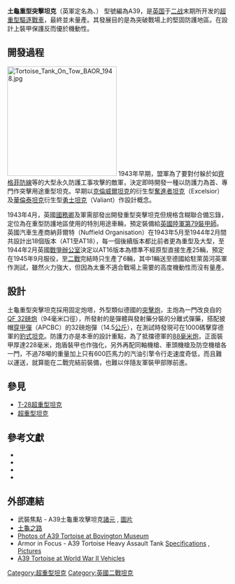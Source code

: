 {{Infobox Weapon
|name=陸龜重型突擊坦克 [[File:Flag_of_the_United_Kingdom.svg|30px]] <br />Tank, Heavy Assault, Tortoise (A39)
|image= File:Bovington 146 Tortoise 1.jpg
|image_size= 300px
|caption= 現存於[[英國|英國]][[巴溫頓坦克博物館|巴溫頓坦克博物館]]的陸龜重型突擊坦克
|origin= {{UK}}
|type= 重型[[驅逐戰車|驅逐戰車]]
<!-- Type selection -->
|is_ranged=
|is_bladed=
|is_explosive=
|is_artillery=
|is_vehicle=yes
|is_missile=
|is_UK=yes
<!-- Service history -->
|service= 
|used_by=[[英國陸軍|英國陸軍]]
|wars= 
<!-- Production history -->
|designer= 
|design_date= 1944年
|manufacturer=納菲爾特
|unit_cost=
|production_date=1945年
|number= 6輛
|variants= 
<!-- General specifications -->
|length= 10米
|width= 3.9米
|height= 3.0米
|weight= 78噸
|part_length= 
|diameter=
|crew=7人<br />（車長、砲手、機槍手、裝填手2人、駕駛員、副駕駛員）
<!-- Vehicle/missile specifications -->
|armour= 178-228毫米（頂部33毫米）
|primary_armament=[[QF_32磅砲|QF 32磅砲]]（94毫米）
|secondary_armament=3 x 7.92毫米 [[貝莎機槍|貝莎機槍]]
|engine= [[勞斯萊斯流星發動機|勞斯萊斯流星發動機]]（Rolls-Royce Meteor）V12[[汽油|汽油]]
|engine_power= 600匹馬力
|transmission=
|payload_capacity=
|fuel_capacity=
|pw_ratio= 7.7馬力/噸
|suspension= 扭力杆
|clearance=
|range=140公里
|speed= 19公里/小時（道路）<br />6公里/小時（無鋪裝道路）
|guidance=
}}

'''土龜重型突擊坦克'''（英軍定名為{{lang|en|Tank, Heavy Assault, Tortoise}}、{{lang|en|Tortoise heavy assault tank}}） 型號編為A39，是[[英国|英国]]于[[二战|二战]]末期所开发的[[超重型坦克|超重型驅逐戰車]]，最終並未量產。其發展目的是為突破戰場上的堅固防護地區。在設計上裝甲保護反而優於機動性。

==開發過程==
[[File:Tortoise_Tank_On_Tow_BAOR_1948.jpg|250px]]
1943年早期，盟軍為了要對付躲於如[[齊格菲防線|齊格菲防線]]等的大型永久防護工事攻擊的敵軍，決定即時開發一種以防護力為首、專門作突擊用途重型坦克。早期以[[克倫威爾坦克|克倫威爾坦克]]的衍生型[[A33“奋进号”重战车|奮進者坦克]]（Excelsior）及[[華倫泰坦克|華倫泰坦克]]衍生型[[勇氣號步兵坦克|勇士坦克]]（Valiant）作設計概念。

1943年4月，英國[[國務卿|國務卿]]{{dn|date=6月 2022}}及軍需部發出開發重型突擊坦克但規格含糊聯合備忘錄，定位為在重型防護地區使用的特別用途車輛，預定裝備給[[英國陸軍第79裝甲師|英國陸軍第79裝甲師]]。英國汽車生產商納菲爾特（Nuffield Organisation）在1943年5月至1944年2月間共設計出18個版本（AT1至AT18），每一個後續版本都比前者更為重型及大型，至1944年2月英國[[戰爭辦公室|戰爭辦公室]]決定以AT16版本為標準不經原型直接生產25輛，預定在1945年9月服役，至[[二戰|二戰]]完結時只生產了6輛，其中1輛送至德國給駐萊茵河英軍作測試，雖然火力強大，但因為太重不適合戰場上需要的高度機動性而沒有量產。

==設計==
土龜重型突擊坦克採用固定炮塔，外型類似德國的[[突擊炮|突擊炮]]，主炮為一門改良自{{Link-en|QF 3.7吋防空炮|QF 3.7-inch AA gun}}的[[QF_32磅砲|QF 32磅炮]]（94毫米口徑），所發射的是彈體與發射藥分裝的分離式彈藥，搭配披帽[[穿甲彈|穿甲彈]]（APCBC）的32磅炮彈（14.5[[公斤|公斤]]），在測試時發現可在1000碼擊穿德軍的[[豹式坦克|豹式坦克]]。防護力亦是本車的設計重點，為了抵擋德軍的[[88毫米高射炮|88毫米炮]]，正面裝甲厚達228毫米，炮盾裝甲也作強化，另外再配同軸機槍、車頭機槍及防空機槍各一門，不過78噸的重量加上只有600匹馬力的汽油引擎令行走速度奇低，而且難以運送，就算能在二戰完結前裝備，也難以伴隨友軍裝甲部隊前進。

==參見==
{{Commons|Tortoise tank}}
* [[T-28超重型坦克|T-28超重型坦克]]
* [[超重型坦克|超重型坦克]]

==參考文獻==
{{refbegin}}
*{{cite book | last = Foss | first = Christopher F. | authorlink = | coauthors = | title = The Encyclopedia of Tanks and Armored Fighting Vehicles | publisher = Spellmount | date = 2002 | location = |  url = | doi = | id = | isbn = 1862271887}}
*{{cite book | last = Chamberlain | first = Peter | authorlink = | coauthors = Chris Ellis | title = British and American Tanks of World War Two: The Complete Illustrated History of British, American and Commonwealth Tanks, 1939-45 | publisher = Cassell | date = 2000 | location = | nopp = 1 | pages = | url = | doi = | id = | isbn = 0304355291}}
*{{cite book | last = Chamberlain | first = Peter | authorlink = | coauthors = Chris Ellis | title = Tanks of the World 1915-1945 | publisher = Cassell Military | date = 2002 | location = | nopp = 1 | pages = | url = | doi = | id = | isbn = 0304361410}}
*{{cite book | last = Forty | first = George | authorlink = | coauthors = | title = The Illustrated Guide to Tanks of the World | publisher = Hermes House | date = 2006 | location = | nopp = 1 | pages = | url =https://archive.org/details/illustratedguide0000fort| doi = | id = | isbn = 0681459050}}
{{refend}}

==外部連結==
* 武裝焦點 - A39土龜重攻擊坦克[http://members.tripod.com/~chrisshillito/a39/a39txt.htm 諸元] {{Wayback|url=http://members.tripod.com/~chrisshillito/a39/a39txt.htm |date=20071112220327 }}, [http://www.armourinfocus.co.uk/a39/ 圖片] {{Wayback|url=http://www.armourinfocus.co.uk/a39/ |date=20200126212552 }}
* [https://www.youtube.com/watch?v=BLp5eu4i09Y&t=137 土龜之路]
* [https://web.archive.org/web/20091028175237/http://geocities.com/Pentagon/Quarters/7413/a39tortoise.html Photos of A39 Tortoise at Bovington Museum]
* Armor in Focus - A39 Tortoise Heavy Assault Tank [http://members.tripod.com/~chrisshillito/a39/a39txt.htm Specifications] {{Wayback|url=http://members.tripod.com/~chrisshillito/a39/a39txt.htm |date=20071112220327 }}, [http://www.armourinfocus.co.uk/a39/ Pictures] {{Wayback|url=http://www.armourinfocus.co.uk/a39/ |date=20200126212552 }}
* [https://web.archive.org/web/20090513205955/http://www.wwiivehicles.com/unitedkingdom/heavy-assault/tortoise-a39.asp A39 Tortoise at World War II Vehicles]

{{WWIIBritishAFVs}}

[[Category:超重型坦克|Category:超重型坦克]]
[[Category:英國二戰坦克|Category:英國二戰坦克]]